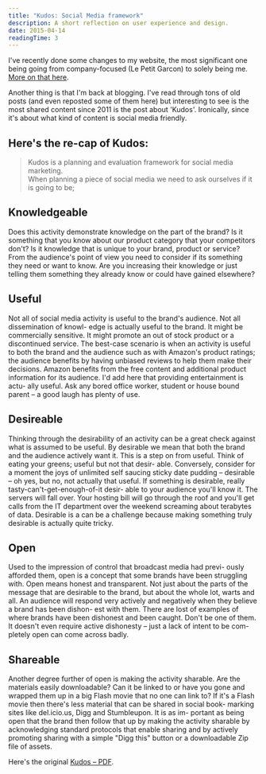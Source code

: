 ```yaml
---
title: "Kudos: Social Media framework"
description: A short reflection on user experience and design.
date: 2015-04-14
readingTime: 3
---
```


I've recently done some changes to my website, the most significant one being going from company-focused (Le Petit Garcon) to solely being me. [More on that here](/freelancer-for-life/).

Another thing is that I'm back at blogging. I've read through tons of old posts (and even reposted some of them here) but interesting to see is the most shared content since 2011 is the post about 'Kudos'. Ironically, since it's about what kind of content is social media friendly.

## Here's the re-cap of Kudos:

> Kudos is a planning and evaluation framework for social media marketing.<br>
When planning a piece of social media we need to ask ourselves if it is going to be;

## Knowledgeable

Does this activity demonstrate knowledge on the part of the brand? Is it something that you know about our product category that your competitors don't? Is it knowledge that is unique to your brand, product or service? From the audience's point of view you need to consider if its something they need or want to know. Are you increasing their knowledge or just telling them something they already know or could have gained elsewhere?

## Useful

Not all of social media activity is useful to the brand's audience. Not all dissemination of knowl- edge is actually useful to the brand. It might be commercially sensitive. It might promote an out of stock product or a discontinued service. The best-case scenario is when an activity is useful to both the brand and the audience such as with Amazon's product ratings; the audience benefits by having unbiased reviews to help them make their decisions. Amazon benefits from the free content and additional product information for its audience. I'd add here that providing entertainment is actu- ally useful. Ask any bored office worker, student or house bound parent – a good laugh has plenty of use.

## Desireable

Thinking through the desirability of an activity can be a great check against what is assumed to be useful. By desirable we mean that both the brand and the audience actively want it. This is a step on from useful. Think of eating your greens; useful but not that desir- able. Conversely, consider for a moment the joys of unlimited self saucing sticky date pudding – desirable – oh yes, but no, not actually that useful. If something is desirable, really tasty-can't-get-enough-of-it desir- able to your audience you'll know it. The servers will fall over. Your hosting bill will go through the roof and you'll get calls from the IT department over the weekend screaming about terabytes of data. Desirable is a can be a challenge because making something truly desirable is actually quite tricky.

## Open

Used to the impression of control that broadcast media had previ- ously afforded them, open is a concept that some brands have been struggling with. Open means honest and transparent. Not just about the parts of the message that are desirable to the brand, but about the whole lot, warts and all. An audience will respond very actively and negatively when they believe a brand has been dishon- est with them. There are lost of examples of where brands have been dishonest and been caught. Don't be one of them. It doesn't even require active dishonesty – just a lack of intent to be com- pletely open can come across badly.

## Shareable

Another degree further of open is making the activity sharable. Are the materials easily downloadable? Can it be linked to or have you gone and wrapped them up in a big Flash movie that no one can link to? If it's a Flash movie then there's less material that can be shared in social book- marking sites like del.icio.us, Digg and Stumbleupon. It is as im- portant as being open that the brand then follow that up by making the activity sharable by acknowledging standard protocols that enable sharing and by actively promoting sharing with a simple "Digg this" button or a downloadable Zip file of assets.

Here's the original <a href="/pdf/kudos.pdf" target="_blank">Kudos – PDF</a>.

&nbsp;